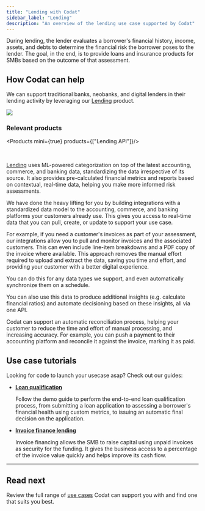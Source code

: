 ---
title: "Lending with Codat"
sidebar_label: "Lending"
description: "An overview of the lending use case supported by Codat"
---


During lending, the lender evaluates a borrower's financial history, income, assets, and debts to determine the financial risk the borrower poses to the lender. The goal, in the end, is to provide loans and insurance products for SMBs based on the outcome of that assessment.

## How Codat can help

We can support traditional banks, neobanks, and digital lenders in their lending activity by leveraging our [Lending](/lending/overview) product. 

![](/img/use-cases/summary-pages/dbdaea6d-underwriting.png)

### Relevant products

<Products mini={true} products={["Lending API"]}/>

<br/>

[Lending](/lending/overview) uses ML-powered categorization on top of the latest accounting, commerce, and banking data, standardizing the data irrespective of its source. It also provides pre-calculated financial metrics and reports based on contextual, real-time data, helping you make more informed risk assessments.

We have done the heavy lifting for you by building integrations with a standardized data model to the accounting, commerce, and banking platforms your customers already use. This gives you access to real-time data that you can pull, create, or update to support your use case.

For example, if you need a customer's invoices as part of your assessment, our integrations allow you to pull and monitor invoices and the associated customers. This can even include line-item breakdowns and a PDF copy of the invoice where available. This approach removes the manual effort required to upload and extract the data, saving you time and effort, and providing your customer with a better digital experience. 

You can do this for any data types we support, and even automatically synchronize them on a schedule.

You can also use this data to produce additional insights (e.g. calculate financial ratios) and automate decisioning based on these insights, all via one API.

Codat can support an automatic reconciliation process, helping your customer to reduce the time and effort of manual processing, and increasing accuracy. For example, you can push a payment to their accounting platform and reconcile it against the invoice, marking it as paid. 

## Use case tutorials

Looking for code to launch your usecase asap? Check out our guides:

- **[Loan qualification](/guides/loan-qualification/introduction)**

  Follow the demo guide to perform the end-to-end loan qualification process, from submitting a loan application to assessing a borrower's financial health using custom metrics, to issuing an automatic final decision on the application. 

- **[Invoice finance lending](/lending/guides/invoice-finance/introduction)**

  Invoice financing allows the SMB to raise capital using unpaid invoices as security for the funding. It gives the business access to a percentage of the invoice value quickly and helps improve its cash flow. 

---

## Read next

Review the full range of [use cases](/usecases/overview) Codat can support you with and find one that suits you best.